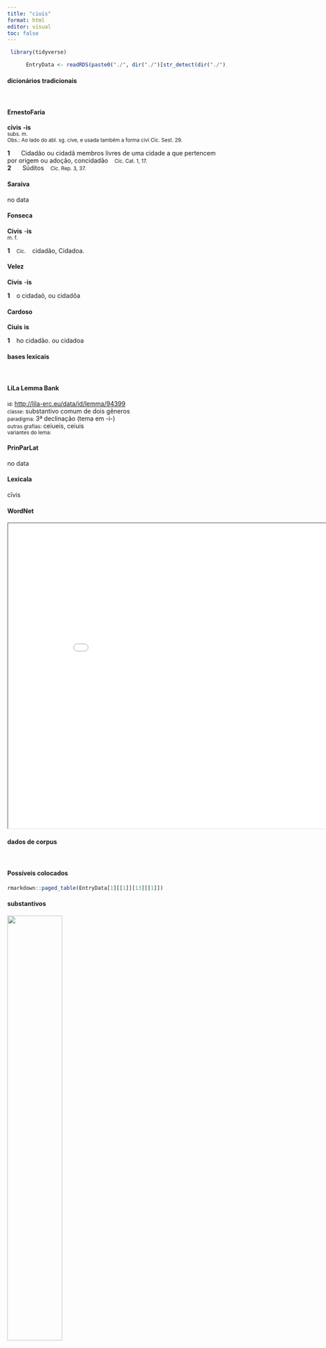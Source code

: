 ```yaml
---
title: "ciuis"
format: html
editor: visual
toc: false
---
```



```r
 library(tidyverse) 

      EntryData <- readRDS(paste0("./", dir("./")[str_detect(dir("./"), "_xx99-105-117-105-115xx_.rds")]))

```


#### dicionários tradicionais

&emsp;




::: panel-tabset

#### ErnestoFaria

<b>cīvis</b> <b>-is</b> <br> <small>subs. m.</small> <br> <small>Obs.: Ao lado do abl. sg. cive, e usada também a forma civi Cíc. Sest. 29.</small>   <p> <b>1</b> &ensp; <small></small> &ensp; Cidadão ou cidadã membros livres de uma cidade a que pertencem por origem ou adoção, concidadão &ensp; <small>Cíc. Cat. 1, 17.</small> <br> <b>2</b> &ensp; <small></small> &ensp; Súditos &ensp; <small>Cíc. Rep. 3, 37.</small> </p>




#### Saraiva

no data




#### Fonseca

<b>Civis</b> -<b>is</b> <br> <small>m. f.</small>   <p> <b>1</b> &ensp; <small>Cic.</small> &ensp; cidadão, Cidadoa. </p>




#### Velez

<b>Civis</b> -<b>is</b>   <p> <b>1</b> &ensp; o cidadaõ, ou cidadôa </p>




#### Cardoso

<b>Ciuis</b> <b>is</b>   <p> <b>1</b> &ensp; ho cidadão. ou cidadoa </p>


:::



#### bases lexicais

&emsp;






::: panel-tabset

#### LiLa Lemma Bank

<small> id: </small> <a href=' http://lila-erc.eu/data/id/lemma/94399 ' target="_blank"> http://lila-erc.eu/data/id/lemma/94399 </a> <br>
<small> classe: </small> substantivo comum de dois gêneros   <br>
<small> paradigma: </small> 3ª declinação (tema em -i-) <br>
<small> outras grafias: </small> ceiueis, ceiuis <br>
<small> variantes do lema: </small>  <br>





#### PrinParLat

no data




#### Lexicala

cīvis




#### WordNet

<iframe width='900' height='700' src='Media/Tree__xx99-105-117-105-115xx__sem_type_lexemes_pt.html'>

</iframe>


:::



#### dados de corpus

&emsp;




::: panel-tabset

#### Possíveis colocados

```r

rmarkdown::paged_table(EntryData[1][[1]][13][[1]])

```


#### substantivos

![](./Media/wordcloud__xx99-105-117-105-115xx__BY_collocate_scoreSUBST.webp){width=50% fig-alt='This chart plots collocate by scoreSUBST, for the headword ciuis here are all the values plotted: collocate: romanus; scoreSUBST: 0. collocate: perditus; scoreSUBST: 0. collocate: improbus; scoreSUBST: 0. collocate: impius; scoreSUBST: 0. collocate: egregius; scoreSUBST: 0. collocate: bonus; scoreSUBST: 0. collocate: perniciosus; scoreSUBST: 0. collocate: salus; scoreSUBST: 2. collocate: fortis; scoreSUBST: 0. collocate: caedes; scoreSUBST: 2. collocate: clarus; scoreSUBST: 0. collocate: concordia; scoreSUBST: 2. collocate: sceleratus; scoreSUBST: 0. collocate: nefarius; scoreSUBST: 0. collocate: sanguis; scoreSUBST: 2. collocate: Italia; scoreSUBST: 0. collocate: multitudo; scoreSUBST: 2. collocate: o; scoreSUBST: 0. collocate: omnis; scoreSUBST: 0. collocate: suus; scoreSUBST: 0. collocate: uirtus; scoreSUBST: 2. collocate: periculum; scoreSUBST: 2. collocate: et; scoreSUBST: 0'}




#### adjetivos

![](./Media/wordcloud__xx99-105-117-105-115xx__BY_collocate_scoreADJ.webp){width=50% fig-alt='This chart plots collocate by scoreADJ, for the headword ciuis here are all the values plotted: collocate: romanus; scoreADJ: 4. collocate: perditus; scoreADJ: 3. collocate: improbus; scoreADJ: 3. collocate: impius; scoreADJ: 3. collocate: egregius; scoreADJ: 2. collocate: bonus; scoreADJ: 2. collocate: perniciosus; scoreADJ: 2. collocate: salus; scoreADJ: 0. collocate: fortis; scoreADJ: 2. collocate: caedes; scoreADJ: 0. collocate: clarus; scoreADJ: 2. collocate: concordia; scoreADJ: 0. collocate: sceleratus; scoreADJ: 2. collocate: nefarius; scoreADJ: 2. collocate: sanguis; scoreADJ: 0. collocate: Italia; scoreADJ: 0. collocate: multitudo; scoreADJ: 0. collocate: o; scoreADJ: 0. collocate: omnis; scoreADJ: 0. collocate: suus; scoreADJ: 0. collocate: uirtus; scoreADJ: 0. collocate: periculum; scoreADJ: 0. collocate: et; scoreADJ: 0'}




#### verbos

![](./Media/wordcloud__xx99-105-117-105-115xx__BY_collocate_scoreVERBO.webp){width=50% fig-alt='This chart plots collocate by scoreVERBO, for the headword ciuis here are all the values plotted: collocate: romanus; scoreVERBO: 0. collocate: perditus; scoreVERBO: 0. collocate: improbus; scoreVERBO: 0. collocate: impius; scoreVERBO: 0. collocate: egregius; scoreVERBO: 0. collocate: bonus; scoreVERBO: 0. collocate: perniciosus; scoreVERBO: 0. collocate: salus; scoreVERBO: 0. collocate: fortis; scoreVERBO: 0. collocate: caedes; scoreVERBO: 0. collocate: clarus; scoreVERBO: 0. collocate: concordia; scoreVERBO: 0. collocate: sceleratus; scoreVERBO: 0. collocate: nefarius; scoreVERBO: 0. collocate: sanguis; scoreVERBO: 0. collocate: Italia; scoreVERBO: 0. collocate: multitudo; scoreVERBO: 0. collocate: o; scoreVERBO: 0. collocate: omnis; scoreVERBO: 0. collocate: suus; scoreVERBO: 0. collocate: uirtus; scoreVERBO: 0. collocate: periculum; scoreVERBO: 0. collocate: et; scoreVERBO: 0'}




#### advérbios

![](./Media/wordcloud__xx99-105-117-105-115xx__BY_collocate_scoreADV.webp){width=50% fig-alt='This chart plots collocate by scoreADV, for the headword ciuis here are all the values plotted: collocate: romanus; scoreADV: 0. collocate: perditus; scoreADV: 0. collocate: improbus; scoreADV: 0. collocate: impius; scoreADV: 0. collocate: egregius; scoreADV: 0. collocate: bonus; scoreADV: 0. collocate: perniciosus; scoreADV: 0. collocate: salus; scoreADV: 0. collocate: fortis; scoreADV: 0. collocate: caedes; scoreADV: 0. collocate: clarus; scoreADV: 0. collocate: concordia; scoreADV: 0. collocate: sceleratus; scoreADV: 0. collocate: nefarius; scoreADV: 0. collocate: sanguis; scoreADV: 0. collocate: Italia; scoreADV: 0. collocate: multitudo; scoreADV: 0. collocate: o; scoreADV: 0. collocate: omnis; scoreADV: 0. collocate: suus; scoreADV: 0. collocate: uirtus; scoreADV: 0. collocate: periculum; scoreADV: 0. collocate: et; scoreADV: 0'}




#### preposições e conjunções

![](./Media/wordcloud__xx99-105-117-105-115xx__BY_collocate_scoreFUNC.webp){width=50% fig-alt='This chart plots collocate by scoreFUNC, for the headword ciuis here are all the values plotted: collocate: romanus; scoreFUNC: 0. collocate: perditus; scoreFUNC: 0. collocate: improbus; scoreFUNC: 0. collocate: impius; scoreFUNC: 0. collocate: egregius; scoreFUNC: 0. collocate: bonus; scoreFUNC: 0. collocate: perniciosus; scoreFUNC: 0. collocate: salus; scoreFUNC: 0. collocate: fortis; scoreFUNC: 0. collocate: caedes; scoreFUNC: 0. collocate: clarus; scoreFUNC: 0. collocate: concordia; scoreFUNC: 0. collocate: sceleratus; scoreFUNC: 0. collocate: nefarius; scoreFUNC: 0. collocate: sanguis; scoreFUNC: 0. collocate: Italia; scoreFUNC: 0. collocate: multitudo; scoreFUNC: 0. collocate: o; scoreFUNC: 0. collocate: omnis; scoreFUNC: 0. collocate: suus; scoreFUNC: 0. collocate: uirtus; scoreFUNC: 0. collocate: periculum; scoreFUNC: 0. collocate: et; scoreFUNC: 0'}


:::



::: panel-tabset

#### ExemplosTraduzidos

<p> o <b>civem</b> <br> <small> Cic.Att.4.15.7 <br> O cidadão! <small> [JDD] </small> </small> </p>
; <p> dilectus habetur <b>civium</b> Romanorum <br> <small> Cic.Att.5.18.2 <br> Tem-se um recrutamento de cidadãos romanos. <small> [JDD] </small> </small> </p>
; <p> illa impios <b>ciuis</b> iudicauit eiecit exclusit <br> <small> Cic.Phil.12.7.16 <br> Ela julgou, expulsou, desterrou os ímpio cidadãos. <small> [JDD] </small> </small> </p>
; <p> quis non dolet interitum talis et <b>ciuis</b> et uiri <br> <small> Cic.Phil.12.25.6 <br> Quem não lamenta a perda de um tal cidadão e homem? <small> [JDD] </small> </small> </p>
; <p> nam concordiam <b>ciuium</b> qui habere potest nullam cum habeat ciuitatem <br> <small> Cic.Phil.4.14.8 <br> ora, como ele pode ter a concórdia dos cidadãos, se não tem nenhuma cidade? <small> [JDD, de outra edição] </small> </small> </p>
; <p> atque utinam patres conscripti <b>ciuibus</b> omnibus soluere nobis praemia liceret <br> <small> Cic.Phil.14.30.1 <br> E quem dera, pais conscritos, nos fosse permitido recompensar todos os cidadãos! <small> [JDD] </small> </small> </p>
; <p> conuocabat tribus se interponebat Collinam nouam dilectu perditissimorum <b>ciuium</b> conscribebat <br> <small> Cic.Mil.25 <br> Convocava as tribos, se intrometia, recrutava uma nova tribo Colina com a escolha dos mais degenerados cidadãos. <small> [JDD] </small> </small> </p>
; <p> quis <b>ciuis</b> meliorum partium aliquando quis taetrior hostis huic ciuitati <br> <small> Cic.Cael.13 <br> Que cidadão foi algum dia dos melhores partidos, que cidadão foi o mais abominável inimigo desta cidade? <small> [JDD] </small> </small> </p>
; <p> quanti is a <b>ciuibus</b> suis fieret quanti auctoritas eius haberetur ignorabas <br> <small> Cic.Ver.2.4.19.2 <br> Ignoravas o quanto ele era estimado por seus concidadãos, o quanto era considerada a sua autoridade? <small> [JDD] </small> </small> </p>
; <p> <b>civem</b> illum egregium relinquebam et ad haec quae timentur propulsanda paratissimum <br> <small> Cic.Att.5.7.1 <br> Eu deixava aquele egrégio cidadão e preparadíssimo para repelir as coisas que se temem. <small> [JDD] </small> </small> </p>
; <p> si hostium fuit ille sanguis summa militum pietas nefarium scelus si <b>ciuium</b> <br> <small> Cic.Phil.14.6.6 <br> Se aquele foi sangue dos inimigos, supremo foi o amor da pátria dos soldados: se foi de cidadãos, crime abominável. <small> [JDD] </small> </small> </p>
; <p> conseruate igitur rei publicae iudices <b>ciuem</b> bonarum artium bonarum partium bonorum uirorum <br> <small> Cic.Cael.77 <br> Preservai, portanto, para a república, juízes, um cidadão das boas artes, do bom partido, dos homens de bem. <small> [JDD] </small> </small> </p>
; <p> at persaepe etiam priuati in hac re publica perniciosos <b>ciuis</b> morte multarunt <br> <small> Cic.Catil.1.28.2 <br> Mas muitíssimas vezes nesta república, mesmo pessoas não públicas, castigaram com morte cidadãos perniciosos. <small> [JDD, de outra edição] </small> </small> </p>
; <p> quis M. Scaurum hominem grauissimum <b>ciuem</b> egregium fortissimum senatorem a Q. Maximo <br> <small> Cic.Mur.36 <br> Quem [pensou] que Marco Escauro, homem seriíssimo, notável cidadão, valorosíssimo senador, [pudesse ser vencido] por Quinto Máximo? <small> [JDD] </small> </small> </p>
; <p> iurgia discordias simultates cum hostibus exercebant <b>ciues</b> cum <b>ciuibus</b> de uirtute certabant <br> <small> Sal.Cat.9.2 <br> Com os inimigos os cidadãos exerciam contendas, discórdias, rivalidades, com cidadãos disputavam acerca da virtude. <small> [JDD] </small> </small> </p>
; <p> quae mulier interficere sceleratum ac perniciosum <b>ciuem</b> non auderet si periculum non timeret <br> <small> Cic.Mil.82 <br> Que mulher não ousaria matar um cidadão celerado e pernicioso, se não temesse o perigo? <small> [JDD] </small> </small> </p>
; <p> omnes enim iam <b>ciues</b> de rei publicae salute una et mente et uoce consentiunt <br> <small> Cic.Phil.1.21.8 <br> Pois todos os cidadãos, com um único pensamente e uma só voz, já estão de acordo em relação à salvação da república. <small> [JDD] </small> </small> </p>
; <p> gratae uero nostrae dis immortalibus gratulationes erunt gratae uictimae cum interfecta sit <b>ciuium</b> multitudo <br> <small> Cic.Phil.14.7.1 <br> Gratos, na verdade, serão as nossas congratulações aos deuses imortais, gratas as vítimas, quando foi morta uma multidão de cidadãos! <small> [JDD] </small> </small> </p>
; <p> postquam res publica adoleuit et multitudine <b>ciuium</b> factiones ualuere circumueniri innocentes alia huiuscemodi fieri coepere <br> <small> Sal.Cat.51.40 <br> Depois que a república cresceu e os partidos se fortaleceram em razão do grande número de cidadãos, começaram a ser perseguidos os inocentes e a ocorrer outras coisas desse tipo. <small> [JDD, de outra edição] </small> </small> </p>
; <p> nullus ei ludus uidetur esse iucundior quam cruor quam caedes quam ante oculos trucidatio <b>ciuium</b> <br> <small> Cic.Phil.4.11.9 <br> Nenhum espetáculo lhe parece mais prazeroso do que o sangue derramado, do que as matanças, do que o massacre de cidadãos diante de seus olhos. <small> [JDD] </small> </small> </p>
; <p> hosce ego homines excipio et secerno libenter neque in improborum <b>ciuium</b> sed in acerbissimorum hostium numero habendos puto <br> <small> Cic.Catil.4.15.1 <br> Esses homens eu os excluo e ponho à parte de bom grado e acho que não devem ser tidos no número dos maus cidadãos, mas no número dos mais encarniçados inimigos. <small> [JDD, de outra edição] </small> </small> </p>
; <p> negat hoc D. Brutus imperator consul designatus natus rei publicae <b>ciuis</b> negat Gallia negat cuncta Italia negat senatus negatis uos <br> <small> Cic.Phil.4.9.6 <br> Nega que ele seja cônsul Décimo Bruto, general, cônsul eleito, cidadão nascido para a república, a Gália nega, a Itália toda nega, o senado nega, vós negais. <small> [JDD] </small> </small> </p>
; <p> nunc iam aperte rem publicam uniuersam petis templa deorum immortalium tecta urbis uitam omnium <b>ciuium</b> Italiam totam ad exitium et uastitatem uocas <br> <small> Cic.Catil.1.12.1 <br> Agora já atacas abertamente a república toda; os templos dos deuses imortais, os tetos da cidade, a vida de todos os cidadãos, a Itália inteira arrastas para a ruína e destruição. <small> [JDD, de outra edição] </small> </small> </p>
; <p> at hunc eis ipsis ludorum diebus uidebam in insula clarissimi adulescentis Cn. Luculli propinqui sui nihil nisi de pace et concordia <b>ciuium</b> cogitantem <br> <small> Cic.Phil.10.8.5 <br> Mas nesses mesmos dias dos jogos eu o via na ilha de Cneu Luculo, um ilustríssimo rapaz, parente seu, não pensando em nada, a não ser na paz e concórdia dos cidadãos. <small> [JDD, de outra edição] </small> </small> </p>





#### Frequência por autor

![](./Media/barchart__xx99-105-117-105-115xx__lemma_BY_author_Frequencies.webp){width=50% fig-alt='This charts plots the frequency of lemma by author_Frequencies. The Sallustius subcorpus registers the highest normalized frequency, with the value of 21.33 and an absolute frequency of 23. The Cicero subcorpus follows, with a normalized frequency of 17.94 and an absolute frequency of 288. the subcorpus with the least normalized frequency is Caesar with the normalized value of 0 and an absolute freqeuncy of 0. here are all the values: subcorpus: Caesar ; normalized frequency: 0 ; absolute frequency: 0. subcorpus: Cicero ; normalized frequency: 288 ; absolute frequency: 17.9412424310384. subcorpus: Horatius ; normalized frequency: 4 ; absolute frequency: 3.55208240831187. subcorpus: Ovidius ; normalized frequency: 0 ; absolute frequency: 0. subcorpus: Phaedrus ; normalized frequency: 1 ; absolute frequency: 1.5181417944436. subcorpus: Sallustius ; normalized frequency: 23 ; absolute frequency: 21.3338280307949. subcorpus: Seneca ; normalized frequency: 8 ; absolute frequency: 1.49306657210578. subcorpus: Suetonius ; normalized frequency: 0 ; absolute frequency: 0. subcorpus: Tacitus ; normalized frequency: 1 ; absolute frequency: 3.43288705801579. subcorpus: Vergilius ; normalized frequency: 0 ; absolute frequency: 0. subcorpus: Hieronymus ; normalized frequency: 0 ; absolute frequency: 0'}




#### Frequência por gênero

![](./Media/barchart__xx99-105-117-105-115xx__lemma_BY_genre_Frequencies.webp){width=50% fig-alt='This charts plots the frequency of lemma by genre_Frequencies. The Prosa.oratória subcorpus registers the highest normalized frequency, with the value of 25.64 and an absolute frequency of 267. The Prosa.histórica subcorpus follows, with a normalized frequency of 5.84 and an absolute frequency of 24. the subcorpus with the least normalized frequency is Poesia.épica with the normalized value of 0 and an absolute freqeuncy of 0. here are all the values: subcorpus: Prosa.histórica ; normalized frequency: 24 ; absolute frequency: 5.84240122690426. subcorpus: Prosa.filosófica ; normalized frequency: 12 ; absolute frequency: 1.9769031811667. subcorpus: Prosa.oratória ; normalized frequency: 267 ; absolute frequency: 25.6353633596728. subcorpus: Prosa.epistolográfica ; normalized frequency: 13 ; absolute frequency: 3.4447123665174. subcorpus: Poesia.lírica ; normalized frequency: 4 ; absolute frequency: 3.36502061075124. subcorpus: Poesia.didática ; normalized frequency: 1 ; absolute frequency: 0.848248367121893. subcorpus: Poesia.trágica ; normalized frequency: 4 ; absolute frequency: 3.47463516330785. subcorpus: Poesia.épica ; normalized frequency: 0 ; absolute frequency: 0. subcorpus: Prosa.ficcional ; normalized frequency: 0 ; absolute frequency: 0'}




#### Frequência por século

![](./Media/barchart__xx99-105-117-105-115xx__lemma_BY_period_Frequencies.webp){width=50% fig-alt='This charts plots the frequency of lemma by period_Frequencies. The I.a.C. subcorpus registers the highest normalized frequency, with the value of 14.66 and an absolute frequency of 315. The I.d.C. subcorpus follows, with a normalized frequency of 1.38 and an absolute frequency of 9. the subcorpus with the least normalized frequency is IV.d.C. with the normalized value of 0 and an absolute freqeuncy of 0. here are all the values: subcorpus: I.a.C. ; normalized frequency: 315 ; absolute frequency: 14.661391668606. subcorpus: I.d.C. ; normalized frequency: 9 ; absolute frequency: 1.37677833868747. subcorpus: II.d.C. ; normalized frequency: 1 ; absolute frequency: 2.61780104712042. subcorpus: IV.d.C. ; normalized frequency: 0 ; absolute frequency: 0'}


:::

